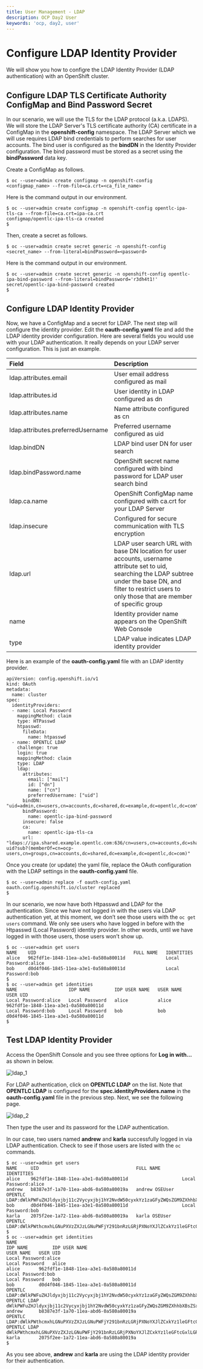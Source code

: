 ```yaml
---
title: User Management - LDAP
description: OCP Day2 User
keywords: 'ocp, day2, user'
---
```




# Configure LDAP Identity Provider
We will show you how to configre the LDAP Identity Provider (LDAP authentication) 
with an OpenShift cluster.  


## Configure LDAP TLS Certificate Authority ConfigMap and Bind Password Secret
In our scenario, we will use the TLS for the LDAP protocol (a.k.a. LDAPS). 
We will store the LDAP Server's TLS certificate authority (CA) certificate in 
a ConfigMap in the **openshift-config** namespace. The LDAP Server which we will 
use requires LDAP bind credentials to perform searches for user accounts. The 
bind user is configured as the **bindDN** in the Identity Provider configuration. 
The bind password must be stored as a secret using the **bindPassword** data key.   

Create a ConfigMap as follows.
```
$ oc --user=admin create configmap -n openshift-config <configmap_name> --from-file=ca.crt=<ca_file_name>
```  
Here is the command output in our environment.
```
$ oc --user=admin create configmap -n openshift-config opentlc-ipa-tls-ca --from-file=ca.crt=ipa-ca.crt
configmap/opentlc-ipa-tls-ca created
$ 
``` 

Then, create a secret as follows.
```
$ oc --user=admin create secret generic -n openshift-config <secret_name> --from-literal=bindPassword=<password>
```
Here is the command output in our environment.
```
$ oc --user=admin create secret generic -n openshift-config opentlc-ipa-bind-password --from-literal=bindPassword='r3dh4t1!'
secret/opentlc-ipa-bind-password created
$ 
``` 

## Configure LDAP Identity Provider
Now, we have a ConfigMap and a secret for LDAP. The next step will configure 
the identity provider. Edit the **oauth-config.yaml** file and add the LDAP 
identity provider configuration. Here are several fields you would use with 
your LDAP authentication. It really depends on your LDAP server configuration. 
This is just an example.  


|Field|Description|
|:---|:---|
|ldap.attributes.email|User email address configured as mail|
|ldap.attributes.id|User identity in LDAP configured as dn|
|ldap.attributes.name|Name attribute configured as cn|
|ldap.attributes.preferredUsername|Preferred username configured as uid|
|ldap.bindDN|LDAP bind user DN for user search|
|ldap.bindPassword.name|OpenShift secret name configured with bind password for LDAP user search bind|
|ldap.ca.name|OpenShift ConfigMap name configured with ca.crt for your LDAP Server|
|ldap.insecure|Configured for secure communication with TLS encryption|
|ldap.url|LDAP user search URL with base DN location for user accounts, username attribute set to uid, searching the LDAP subtree under the base DN, and filter to restrict users to only those that are member of specific group|
|name|Identity provider name appears on the OpenShift Web Console|
|type|LDAP value indicates LDAP identity provider|


Here is an example of the **oauth-config.yaml** file with an LDAP identity 
provider.
```
apiVersion: config.openshift.io/v1
kind: OAuth
metadata:
  name: cluster
spec:
  identityProviders:
  - name: Local Password
    mappingMethod: claim
    type: HTPasswd
    htpasswd:
      fileData:
        name: htpasswd
  - name: OPENTLC LDAP
    challenge: true
    login: true
    mappingMethod: claim
    type: LDAP
    ldap:
      attributes:
        email: ["mail"]
        id: ["dn"]
        name: ["cn"]
        preferredUsername: ["uid"]
      bindDN: "uid=admin,cn=users,cn=accounts,dc=shared,dc=example,dc=opentlc,dc=com"
      bindPassword:
        name: opentlc-ipa-bind-password
      insecure: false
      ca:
        name: opentlc-ipa-tls-ca
      url: "ldaps://ipa.shared.example.opentlc.com:636/cn=users,cn=accounts,dc=shared,dc=example,dc=opentlc,dc=com?uid?sub?(memberOf=cn=ocp-users,cn=groups,cn=accounts,dc=shared,dc=example,dc=opentlc,dc=com)" 

``` 

Once you create (or update) the yaml file, replace the OAuth configuration 
with the LDAP settings in the **oauth-config.yaml** file.

```
$ oc --user=admin replace -f oauth-config.yaml
oauth.config.openshift.io/cluster replaced
$ 
```

In our scenario, we now have both Htpasswd and LDAP for the authentication. 
Since we have not logged in with the users via LDAP authentication yet, at 
this moment, we don’t see those users with the `oc get users` command. We only 
see users who have logged in before with the Htpasswd (Local Password) identity 
provider. In other words, until we have logged in with those users, those users 
won’t show up.
```
$ oc --user=admin get users
NAME    UID                                    FULL NAME   IDENTITIES
alice   962fdf1e-1848-11ea-a3e1-0a580a80011d               Local Password:alice
bob     d0d4f046-1845-11ea-a3e1-0a580a80011d               Local Password:bob
$ 
$ oc --user=admin get identities
NAME                   IDP NAME         IDP USER NAME   USER NAME   USER UID
Local Password:alice   Local Password   alice           alice       962fdf1e-1848-11ea-a3e1-0a580a80011d
Local Password:bob     Local Password   bob             bob         d0d4f046-1845-11ea-a3e1-0a580a80011d
$ 
```

## Test LDAP Identity Provider
Access the OpenShift Console and you see three options for **Log in with...** 
as shown in below.

![ldap_1](/assets/img/day2/ldap_1.png)

For LDAP authentication, click on **OPENTLC LDAP** on the list. Note that  
**OPENTLC LDAP** is configured for the 
**spec.identityProviders.name** in the **oauth-config.yaml** file in the 
previous step. Next, we see the following page.

![ldap_2](/assets/img/day2/ldap_2.png)

Then type the user and its password for the LDAP authentication.  

In our case, two users named **andrew** and **karla** successfully logged in 
via LDAP authentication. Check to see if those users are listed with 
the `oc` commands.

```
$ oc --user=admin get users
NAME     UID                                    FULL NAME        IDENTITIES
alice    962fdf1e-1848-11ea-a3e1-0a580a80011d                    Local Password:alice
andrew   b8387e3f-1a70-11ea-abd6-0a580a80019a   andrew OSEUser   OPENTLC LDAP:dWlkPWFuZHJldyxjbj11c2Vycyxjbj1hY2NvdW50cyxkYz1zaGFyZWQsZGM9ZXhhbXBsZSxkYz1vcGVudGxjLGRjPWNvbQ
bob      d0d4f046-1845-11ea-a3e1-0a580a80011d                    Local Password:bob
karla    2075f2ee-1a72-11ea-abd6-0a580a80019a   karla OSEUser    OPENTLC LDAP:dWlkPWthcmxhLGNuPXVzZXJzLGNuPWFjY291bnRzLGRjPXNoYXJlZCxkYz1leGFtcGxlLGRjPW9wZW50bGMsZGM9Y29t
$ 
$ oc --user=admin get identities
NAME                                                                                                          IDP NAME         IDP USER NAME                                                                                    USER NAME   USER UID
Local Password:alice                                                                                          Local Password   alice                                                                                            alice       962fdf1e-1848-11ea-a3e1-0a580a80011d
Local Password:bob                                                                                            Local Password   bob                                                                                              bob         d0d4f046-1845-11ea-a3e1-0a580a80011d
OPENTLC LDAP:dWlkPWFuZHJldyxjbj11c2Vycyxjbj1hY2NvdW50cyxkYz1zaGFyZWQsZGM9ZXhhbXBsZSxkYz1vcGVudGxjLGRjPWNvbQ   OPENTLC LDAP     dWlkPWFuZHJldyxjbj11c2Vycyxjbj1hY2NvdW50cyxkYz1zaGFyZWQsZGM9ZXhhbXBsZSxkYz1vcGVudGxjLGRjPWNvbQ   andrew      b8387e3f-1a70-11ea-abd6-0a580a80019a
OPENTLC LDAP:dWlkPWthcmxhLGNuPXVzZXJzLGNuPWFjY291bnRzLGRjPXNoYXJlZCxkYz1leGFtcGxlLGRjPW9wZW50bGMsZGM9Y29t     OPENTLC LDAP     dWlkPWthcmxhLGNuPXVzZXJzLGNuPWFjY291bnRzLGRjPXNoYXJlZCxkYz1leGFtcGxlLGRjPW9wZW50bGMsZGM9Y29t     karla       2075f2ee-1a72-11ea-abd6-0a580a80019a
$
```

As you see above, **andrew** and **karla** are using the LDAP identity 
provider for their authentication.
